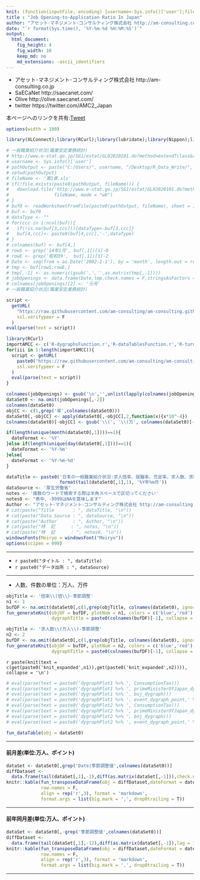 ```yaml
---
knit: (function(inputFile, encoding) {username<-Sys.info()['user'];fileName<-'defaultPath.csv';pathToFile <-paste0('C:/Users/', username,'/Desktop/pathToCSV/');setwd(pathToFile);buf0<-read.csv(fileName,header = F,skip = 0,stringsAsFactor = F,check.names = F,fileEncoding = 'utf-8');timeStamp<-format(Sys.time(),'%Y%m%d%H%M%S');rmarkdown::render(inputFile, encoding = encoding, output_file = paste0('C:/Users/',username,buf0[2,1],'charts/','am-consulting.co.jp-applicationRatioInJapan.html')) })
title : "Job Opening-to-Application Ratio In Japan"
author: "アセット･マネジメント･コンサルティング株式会社 http://am-consulting.co.jp"
date: "`r format(Sys.time(), '%Y-%m-%d %H:%M:%S')`"
output: 
  html_document:
    fig_height: 4
    fig_width: 10
    keep_md: no
    md_extensions: -ascii_identifiers 
---
```

<link href="http://knowledgevault.saecanet.com/components/rmarkdown-html.css" rel="stylesheet"> 
<style>.main-container {max-width: 1000px;} td.negative {color: red;}</style>
<script>
<!-- # Reference http://www.hanselman.com/blog/MakingNegativeNumbersTurnRedUsingCSSAndJavascript.aspx -->
function MakeNegative() {
  TDs = document.getElementsByTagName('td');
  for (var i=0; i<TDs.length; i++) {
    var temp = TDs[i];
    if (temp.firstChild.nodeValue.indexOf('-') == 0) temp.className = "negative";
  }
}
</script>

- アセット･マネジメント･コンサルティング株式会社 http://am-consulting.co.jp
- SaECaNet http://saecanet.com/
- Olive http://olive.saecanet.com/
- twitter https://twitter.com/AMC2_Japan

本ページへのリンクを共有:<a href="https://twitter.com/share" class="twitter-share-button" data-via="AMC2_Japan" data-size="large">Tweet</a> <script>!function(d,s,id){var js,fjs=d.getElementsByTagName(s)[0],p=/^http:/.test(d.location)?'http':'https';if(!d.getElementById(id)){js=d.createElement(s);js.id=id;js.src=p+'://platform.twitter.com/widgets.js';fjs.parentNode.insertBefore(js,fjs);}}(document, 'script', 'twitter-wjs');</script>

```r
options(width = 100)
```

```r
library(XLConnect);library(RCurl);library(lubridate);library(Nippon);library(knitr)
```

```r
# 一般職業紹介状況(職業安定業務統計)
# http://www.e-stat.go.jp/SG1/estat/GL02020101.do?method=extendTclass&refTarget=toukeihyo&listFormat=hierarchy&statCode=00450222&tstatCode=000001020327&tclass1=&tclass2=&tclass3=&tclass4=&tclass5=
# username <- Sys.info()['user']
# pathOutput <- paste("C:/Users/", username, "/Desktop/R_Data_Write/", sep = "")
# setwd(pathOutput)
# fileName <- '第1表.xls'
# if(!file.exists(paste0(pathOutput, fileName))) {
#   download.file('http://www.e-stat.go.jp/SG1/estat/GL02020101.do?method=xlsDownload&fileId=000007804175&releaseCount=1', 
#                 fileName, mode = "wb")
# }
# buf0 <- readWorksheetFromFile(paste0(pathOutput, fileName), sheet = 1, check.names = F, header = F)
# buf <- buf0
# dataType <- ""
# for(ccc in 1:ncol(buf)){
#   if(!is.na(buf[3,ccc])){dataType<-buf[3,ccc]}
#   buf[4,ccc]<- paste0(buf[4,ccc],'-',dataType)  
# }
# colnames(buf) <- buf[4,]
# rowS <- grep('14年1月', buf[,1])[1]-0
# rowE <- grep('昭和39',  buf[,1])[1]-2
# Date <- seq(from = as.Date('2002-1-1'), by = 'month', length.out = rowE-rowS+1)
# tmp <- buf[rowS:rowE,]
# tmp[,-1] <- as.numeric(gsub(',','',as.matrix(tmp[,-1])))
# jobOpenings <- data.frame(Date,tmp,check.names = F,stringsAsFactors = F)
# colnames(jobOpenings)[2] <- '元号'
# 一般職業紹介状況(職業安定業務統計)
```

```r
script <-
  getURL(
    "https://raw.githubusercontent.com/am-consulting/am-consulting.github.io/master/importEmploymentReferralsForGeneralWorkers.r",
    ssl.verifypeer = F
  )
eval(parse(text = script))
```

```r
library(RCurl)
importAMCC <- c('R-dygraphsFunction.r','R-dataTablesFunction.r','R-turningPoint.r','transposeDataFrame.r')
for(iii in 1:length(importAMCC)){
  script <- getURL(
    paste0("https://raw.githubusercontent.com/am-consulting/am-consulting.github.io/master/",importAMCC[iii]),
    ssl.verifypeer = F
  )
  eval(parse(text = script))
}
```

```r
colnames(jobOpenings) <- gsub('\n','',unlist(lapply(colnames(jobOpenings),zen2han)))
dataSet0 <- na.omit(jobOpenings[,-2])
colnames(dataSet0)
objCC <- c(1,grep('率',colnames(dataSet0)))
dataSet0[,-objCC] <- apply(dataSet0[,-objCC],2,function(x){x*10^-4})
colnames(dataSet0)[-objCC] <- gsub('\\(', '\\(万', colnames(dataSet0)[-objCC])
```

```r
if(length(unique(month(dataSet0[,1])))==1){
  dateFormat <- '%Y'
}else if(length(unique(day(dataSet0[,1])))==1){
  dateFormat <- '%Y-%m'
}else{
  dateFormat <- '%Y-%m-%d'
}
```

```r
dataTitle <- paste0('日本の一般職業紹介状況:求人倍率、就職率、充足率、求人数、求職数、就職件数 - ',
                    format(tail(dataSet0[,1],1), '%Y年%m月'))
dataSource <- '厚生労働省'
notes <- '複数のワードで検索する際は半角スペースで区切ってください'
notes0 <- "表中、-9999はNAを意味します"
Author <- "アセット･マネジメント･コンサルティング株式会社 http://am-consulting.co.jp"
# cat(paste("Title       : ", dataTitle, "\n"))
# cat(paste("Data Source : ", dataSource, "\n"))
# cat(paste("Author      : ", Author, "\n"))
# cat(paste("特  記      : ", notes, "\n"))
# cat(paste("特  記      : ", notes0, "\n"))
windowsFonts(Meiryo = windowsFont("Meiryo"))
options(scipen = 999)
```

***

- `r paste0("タイトル : ", dataTitle)`
- `r paste0("データ出所 : ", dataSource)`

***

- 人数、件数の単位：万人、万件

```r
objTitle <- '倍率\\(倍\\)-季節調整'
n1 <- 1
bufDF <- na.omit(dataSet0[,c(1,grep(objTitle, colnames(dataSet0), ignore.case = T))])
fun_generateKnit(objDF = bufDF, plotNum = n1, colors = c('blue','red'), group = 0,
                 dygraphTitle = paste0(colnames(bufDF)[-1], collapse = ' × '))
```

```r
objTitle <- '求人数\\(万人\\)-季節調整'
n2 <- 2
bufDF <- na.omit(dataSet0[,c(1,grep(objTitle, colnames(dataSet0), ignore.case = T))])
fun_generateKnit(objDF = bufDF, plotNum = n2, colors = c('blue','red'), group = 0,
                 dygraphTitle = paste0(colnames(bufDF)[-1], collapse = ' × '))
```

`r paste(knit(text = c(get(paste0('knit_expanded',n1)),get(paste0('knit_expanded',n2)))), collapse = '\n')`

```r
# eval(parse(text = paste0('dygraphPlot1 %>% ', ConsumptionTax)))
# eval(parse(text = paste0('dygraphPlot1 %>% ', primeMinisterOfJapan_dygraph)))
# eval(parse(text = paste0('dygraphPlot1 %>% ', boj_dygraph)))
# eval(parse(text = paste0('dygraphPlot1 %>% ', event_dygraph_point,' %>%  ',event_dygraph_range)))
# eval(parse(text = paste0('dygraphPlot2 %>% ', ConsumptionTax)))
# eval(parse(text = paste0('dygraphPlot2 %>% ', primeMinisterOfJapan_dygraph)))
# eval(parse(text = paste0('dygraphPlot2 %>% ', boj_dygraph)))
# eval(parse(text = paste0('dygraphPlot2 %>% ', event_dygraph_point,' %>%  ',event_dygraph_range)))
```

```r
fun_dataTable(obj = dataSet0)
```

***
#### 前月差(単位:万人、ポイント)

```r
dataSet <- dataSet0[,grep('Date|季節調整値',colnames(dataSet0))]
diffDataset <- 
  data.frame(tail(dataSet[,1],-1),diff(as.matrix(dataSet[,-1])),check.names = F,stringsAsFactors = F)
knitr::kable(fun_transposeDataFrame(obj = diffDataset,dateFormat = dateFormat,tailN = 7), 
             row.names = F, 
             align = rep('r',3), format = 'markdown', 
             format.args = list(big.mark = ',', drop0trailing = T))
```

***
#### 前年同月差(単位:万人、ポイント)

```r
dataSet <- dataSet0[,-grep('季節調整値',colnames(dataSet0))]
diffDataset <- 
  data.frame(tail(dataSet[,1],-12),diff(as.matrix(dataSet[,-1]),lag = 12),check.names = F,stringsAsFactors = F)
knitr::kable(fun_transposeDataFrame(obj = diffDataset,dateFormat = dateFormat,tailN = 7), 
             row.names = F, 
             align = rep('r',3), format = 'markdown', 
             format.args = list(big.mark = ',', drop0trailing = T))
```

***
<script>MakeNegative();</script>
<script>
  (function(i,s,o,g,r,a,m){i['GoogleAnalyticsObject']=r;i[r]=i[r]||function(){
  (i[r].q=i[r].q||[]).push(arguments)},i[r].l=1*new Date();a=s.createElement(o),
  m=s.getElementsByTagName(o)[0];a.async=1;a.src=g;m.parentNode.insertBefore(a,m)
  })(window,document,'script','https://www.google-analytics.com/analytics.js','ga');

  ga('create', 'UA-3077339-5', 'auto');
  ga('send', 'pageview');

</script>

